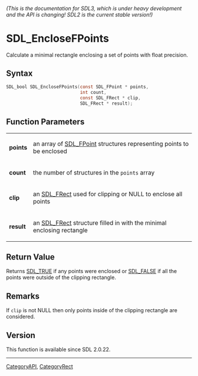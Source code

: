====== (This is the documentation for SDL3, which is under heavy development and the API is changing! SDL2 is the current stable version!) ======
= SDL_EncloseFPoints =

Calculate a minimal rectangle enclosing a set of points with float precision.

== Syntax ==

<syntaxhighlight lang='c'>
SDL_bool SDL_EncloseFPoints(const SDL_FPoint * points,
                            int count,
                            const SDL_FRect * clip,
                            SDL_FRect * result);
</syntaxhighlight>

== Function Parameters ==

{|
|'''points'''
|an array of [[SDL_FPoint]] structures representing points to be enclosed
|-
|'''count'''
|the number of structures in the <code>points</code> array
|-
|'''clip'''
|an [[SDL_FRect]] used for clipping or NULL to enclose all points
|-
|'''result'''
|an [[SDL_FRect]] structure filled in with the minimal enclosing rectangle
|}

== Return Value ==

Returns [[SDL_TRUE]] if any points were enclosed or [[SDL_FALSE]] if all
the points were outside of the clipping rectangle.

== Remarks ==

If <code>clip</code> is not NULL then only points inside of the clipping
rectangle are considered.

== Version ==

This function is available since SDL 2.0.22.

----
[[CategoryAPI]], [[CategoryRect]]


